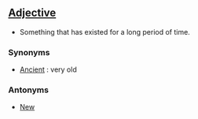 ==[[Adjective]]==

*Something that has existed for a long period of time.

===Synonyms===

*[[Ancient]] : very old

===Antonyms===

*[[New]]
